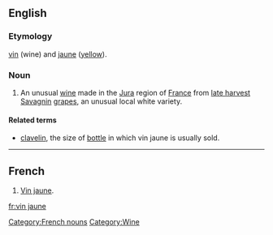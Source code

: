 ==English==

===Etymology===
{{etyl|fr}} [[vin]] (wine) and [[jaune]] ([[yellow]]).

===Noun===
{{wikipedia}}
{{en-noun|sg=[[vin]] [[jaune]]|vins jaunes}}

# An unusual [[wine]] made in the [[Jura]] region of [[France]] from [[late harvest]] [[Savagnin]] [[grapes]], an unusual local white variety.

====Related terms====
* [[clavelin]], the size of [[bottle]] in which vin jaune is usually sold.

----

==French==
{{fr-noun|m|sg=[[vin]] [[jaune]]|pl=vins jaunes}}
# [[vin jaune#English|Vin jaune]].

[[Category:French nouns]]
[[Category:Wine]]

[[fr:vin jaune]]